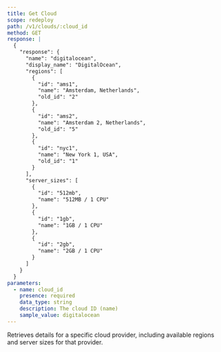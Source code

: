 ```yaml
---
title: Get Cloud
scope: redeploy
path: /v1/clouds/:cloud_id
method: GET
response: |
  {
    "response": {
      "name": "digitalocean",
      "display_name": "DigitalOcean",
      "regions": [
        {
          "id": "ams1",
          "name": "Amsterdam, Netherlands",
          "old_id": "2"
        },
        {
          "id": "ams2",
          "name": "Amsterdam 2, Netherlands",
          "old_id": "5"
        },
        {
          "id": "nyc1",
          "name": "New York 1, USA",
          "old_id": "1"
        }
      ],
      "server_sizes": [
        {
          "id": "512mb",
          "name": "512MB / 1 CPU"
        },
        {
          "id": "1gb",
          "name": "1GB / 1 CPU"
        },
        {
          "id": "2gb",
          "name": "2GB / 1 CPU"
        }
      ]
    }
  }
parameters:
  - name: cloud_id
    presence: required
    data_type: string
    description: The cloud ID (name)
    sample_value: digitalocean
---
```


Retrieves details for a specific cloud provider, including available regions and server sizes for that provider.